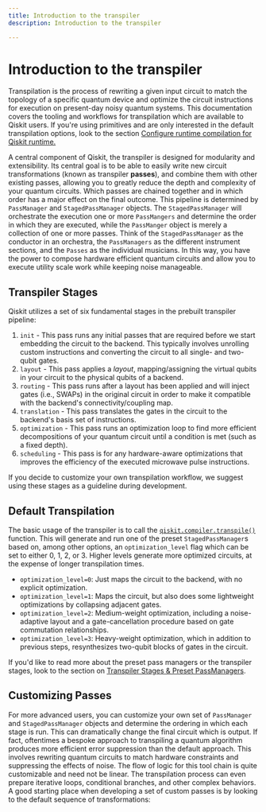 ```yaml
---
title: Introduction to the transpiler
description: Introduction to the transpiler

---
```



# Introduction to the transpiler

Transpilation is the process of rewriting a given input circuit to match the topology of a specific quantum device and optimize the circuit instructions for execution on present-day noisy quantum systems.  This documentation covers the tooling and workflows for transpilation which are available to Qiskit users.  If you're using primitives and are only interested in the default transpilation options, look to the section [Configure runtime compilation for Qiskit runtime.](../run/configure-runtime-compilation)

A central component of Qiskit, the transpiler is designed for modularity and extensibility. Its central goal is to be able to easily write new circuit transformations (known as transpiler **passes**), and combine them with other existing passes, allowing you to greatly reduce the depth and complexity of your quantum circuits.  Which passes are chained together and in which order has a major effect on the final outcome. This pipeline is determined by `PassManager` and `StagedPassManager` objects.  The `StagedPassManager` will orchestrate the execution one or more `PassMangers` and determine the order in which they are executed, while the `PassManger` object is merely a collection of one or more passes.  Think of the `StagedPassManager` as the conductor in an orchestra, the `PassManagers` as the different instrument sections, and the `Passes` as the individual musicians.  In this way, you have the power to compose hardware efficient quantum circuits and allow you to execute utility scale work while keeping noise manageable.


## Transpiler Stages
Qiskit utilizes a set of six fundamental stages in the prebuilt transpiler pipeline:

1. `init` - This pass runs any initial passes that are required before we start embedding the circuit to the backend.  This typically involves unrolling custom instructions and converting the circuit to all single- and two-qubit gates.
1. `layout` - This pass applies a *layout*, mapping/assigning the virtual qubits in your circuit to the physical qubits of a backend.
1. `routing` - This pass runs after a layout has been applied and will inject gates (i.e., SWAPs) in the original circuit in order to make it compatible with the backend's connectivity/coupling map.
1. `translation` - This pass translates the gates in the circuit to the backend's basis set of instructions.
1. `optimization` - This pass runs an optimization loop to find more efficient decompositions of your quantum circuit until a condition is met (such as a fixed depth).
1. `scheduling` - This pass is for any hardware-aware optimizations that improves the efficiency of the executed microwave pulse instructions.

 If you decide to customize your own transpilation workflow, we suggest using these stages as a guideline during development.



## Default Transpilation
The basic usage of the transpiler is to call the [`qiskit.compiler.transpile()`](../api/qiskit/compiler#compilation-routines) function.  This will generate and run one of the preset `StagedPassManager`s based on, among other options, an `optimization_level` flag which can be set to either 0, 1, 2, or 3.  Higher levels generate more optimized circuits, at the expense of longer transpilation times.

- `optimization_level=0`: Just maps the circuit to the backend, with no explicit optimization.
- `optimization_level=1`: Maps the circuit, but also does some lightweight optimizations by collapsing adjacent gates.
- `optimization_level=2`: Medium-weight optimization, including a noise-adaptive layout and a gate-cancellation procedure based on gate commutation relationships.
- `optimization_level=3`: Heavy-weight optimization, which in addition to previous steps, resynthesizes two-qubit blocks of gates in the circuit.

If you'd like to read more about the preset pass managers or the transpiler stages, look to the section on [Transpiler Stages & Preset PassManagers](passmanagers.ipynb).


## Customizing Passes
For more advanced users, you can customize your own set of `PassManager` and `StagedPassManager` objects and determine the ordering in which each stage is run.  This can dramatically change the final circuit which is output. If fact, oftentimes a bespoke approach to transpiling a quantum algorithm produces more efficient error suppression than the default approach.  This involves rewriting quantum circuits to match hardware constraints and suppressing the effects of noise.  The flow of logic for this tool chain is quite customizable and need not be linear.  The transpilation process can even prepare iterative loops, conditional branches, and other complex behaviors.  A good starting place when developing a set of custom passes is by looking to the default sequence of transformations:

